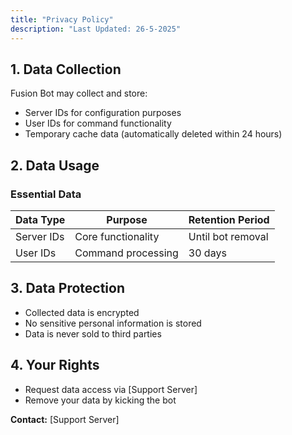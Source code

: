 ```yaml
---
title: "Privacy Policy" 
description: "Last Updated: 26-5-2025"
---
```


## 1. Data Collection

Fusion Bot may collect and store:

- Server IDs for configuration purposes  
- User IDs for command functionality  
- Temporary cache data (automatically deleted within 24 hours)

## 2. Data Usage

### Essential Data
| Data Type | Purpose | Retention Period |
|-----------|---------|------------------|
| Server IDs | Core functionality | Until bot removal |
| User IDs | Command processing | 30 days |

## 3. Data Protection

- Collected data is encrypted  
- No sensitive personal information is stored  
- Data is never sold to third parties  

## 4. Your Rights

- Request data access via [Support Server]  
- Remove your data by kicking the bot  

**Contact:** [Support Server]
